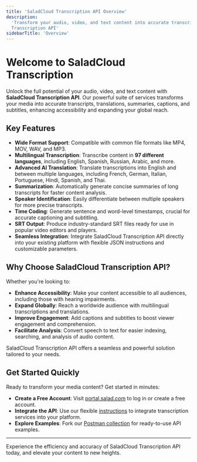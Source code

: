 ```yaml
---
title: 'SaladCloud Transcription API Overview'
description:
  'Transform your audio, video, and text content into accurate transcripts, translations, summaries, and more with Salad
  Transcription API'
sidebarTitle: 'Overview'
---
```


# Welcome to SaladCloud Transcription

Unlock the full potential of your audio, video, and text content with **SaladCloud Transcription API**. Our powerful
suite of services transforms your media into accurate transcripts, translations, summaries, captions, and subtitles,
enhancing accessibility and expanding your global reach.

## Key Features

- **Wide Format Support**: Compatible with common file formats like MP4, MOV, WAV, and MP3.
- **Multilingual Transcription**: Transcribe content in **97 different languages**, including English, Spanish, Russian,
  Arabic, and more.
- **Advanced AI Translation**: Translate transcriptions into English and between multiple languages, including French,
  German, Italian, Portuguese, Hindi, Spanish, and Thai.
- **Summarization**: Automatically generate concise summaries of long transcripts for faster content analysis.
- **Speaker Identification**: Easily differentiate between multiple speakers for more precise transcripts.
- **Time Coding**: Generate sentence and word-level timestamps, crucial for accurate captioning and subtitling.
- **SRT Output**: Produce industry-standard SRT files ready for use in popular video editors and players.
- **Seamless Integration**: Integrate SaladCloud Transcription API directly into your existing platform with flexible
  JSON instructions and customizable parameters.

## Why Choose SaladCloud Transcription API?

Whether you're looking to:

- **Enhance Accessibility**: Make your content accessible to all audiences, including those with hearing impairments.
- **Expand Globally**: Reach a worldwide audience with multilingual transcriptions and translations.
- **Improve Engagement**: Add captions and subtitles to boost viewer engagement and comprehension.
- **Facilitate Analysis**: Convert speech to text for easier indexing, searching, and analysis of audio content.

SaladCloud Transcription API offers a seamless and powerful solution tailored to your needs.

## Get Started Quickly

Ready to transform your media content? Get started in minutes:

- **Create a Free Account**: Visit [portal.salad.com](https://portal.salad.com/) to log in or create a free account.
- **Integrate the API**: Use our flexible
  [instructions](/guides/transcription/salad-transcription-api/transcription-quick-start) to integrate transcription
  services into your platform.
- **Explore Examples**: Fork our [Postman collection](https://www.postman.com/salad-apis/workspace/salad/overview) for
  ready-to-use API examples.

---

Experience the efficiency and accuracy of SaladCloud Transcription API today, and elevate your content to new heights.

